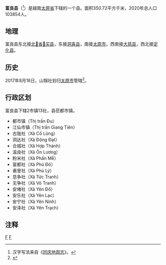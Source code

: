 {{Infobox Settlement
|name                   = 富良县
|settlement_type        = 县
|official_name          = 
|other_name             = 
|native_name            = {{lang|vi|Huyện Phú Lương}}
|nickname               = 
|motto                  = 
|image_skyline          = Đền Đuổm.JPG
|imagesize              = 
|image_caption          = 
|image_flag             = 
|flag_size              = 
|image_seal             = 
|seal_size              = 
|image_shield           = 
|shield_size            = 
|image_blank_emblem     = 
|blank_emblem_size      = 
|image_map              = {{Infobox mapframe|frame-width=250|zoom=10}}
|mapsize                = 
|map_caption            = 
|image_map1             = Bản đồ Thái Nguyên.svg
|mapsize1               = 
|map_caption1           = 富良县在太原省的位置
|pushpin_map            = Vietnam
|pushpin_label_position = bottom
|pushpin_map_caption    = 富良县在越南的位置
|pushpin_map1           = 
|pushpin_label_position1= 
|pushpin_map_caption1   = 
|subdivision_type       = 国家
|subdivision_name       = {{flag|Vietnam}}
|subdivision_type1      = [[越南行政区划|省]]
|subdivision_name1      = [[太原省|太原省]]
|subdivision_type2      = 行政区划
|subdivision_name2      = 2市镇13社
|subdivision_type3      = 
|subdivision_name3      = 
|seat_type              = 县莅
|seat                   = {{link-vi|都市镇|Đu (thị trấn)}}
|government_type        = 
|leader_title           = 
|leader_name            = 
|leader_title1          = 
|leader_name1           = 
|established_title      = 
|established_date       = 
|area_magnitude         = 
|unit_pref              = 
|area_footnotes         = 
|area_total_km2         = 350.72
|area_land_km2          = 
|area_water_km2         = 
|area_water_percent     = 
|area_urban_km2         = 
|area_metro_km2         = 
|population_as_of       = 2020年
|population_footnotes   = 
|population_note        = 
|population_total       = 103854
|population_density_km2 = auto
|population_metro             = 
|population_density_metro_km2 = 
|population_urban             = 
|population_density_urban_km2 = 
|timezone               = [[越南标准时间|越南标准时间]]
|utc_offset             = +7
|elevation_footnotes    = 
|elevation_m            = 
|coor_type              = 
|coordinates            = 
|postal_code_type       = 
|postal_code            = 
|area_code              = 
|website                = [http://phuluong.thainguyen.gov.vn 富良县电子信息门户网站]
|footnotes              = 
}}
'''富良县'''（{{vie|v='''Huyện Phú Lương'''|hn=縣富良}}<ref>汉字写法来自《[[同庆地舆志|同庆地舆志]]》。</ref>）是越南[[太原省|太原省]]下辖的一个县。面积350.72平方千米，2020年总人口103854人。

==地理==
富良县东北接[[北𣴓省|北𣴓省]][[𢄂买县_(北𣴓省)|𢄂买县]]，东接[[洞喜县|洞喜县]]，南接[[太原市_(越南)|太原市]]，西南接[[大慈县|大慈县]]，西北接[[定化县|定化县]]。

==历史==
2017年8月18日，山锦社划归[[太原市_(越南)|太原市]]管辖<ref>{{Cite web |url=http://www.baothainguyen.vn/tin-tuc/van-ban-chinh-sach-moi/nghi-quyet-ve-viec-dieu-chinh-mo-rong-dia-gioi-hanh-chinh-thanh-pho-thai-nguyen-va-thanh-lap-02-phuong-thuoc-thanh-pho-thai-nguyen-248695-184.html |title=Nghị quyết 422/NQ-UBTVQH14 về việc điều chỉnh mở rộng địa giới hành chính thành phố Thái Nguyên và thành lập 02 phường thuộc thành phố Thái Nguyên, tỉnh Thái Nguyên |accessdate=2020-03-30 |archive-date=2020-03-30 |archive-url=https://web.archive.org/web/20200330033000/http://www.baothainguyen.vn/tin-tuc/van-ban-chinh-sach-moi/nghi-quyet-ve-viec-dieu-chinh-mo-rong-dia-gioi-hanh-chinh-thanh-pho-thai-nguyen-va-thanh-lap-02-phuong-thuoc-thanh-pho-thai-nguyen-248695-184.html |dead-url=no }}</ref>。

==行政区划==
富良县下辖2市镇13社，县莅都市镇。
*都市镇（Thị trấn Đu）
*江仙市镇（Thị trấn Giang Tiên）
*古陇社（Xã Cổ Lũng）
*洞达社（Xã Động Đạt）
*合城社（Xã Hợp Thành）
*温良社（Xã Ôn Lương）
*粉米社（Xã Phấn Mễ）
*富都社（Xã Phú Đô）
*甫里社（Xã Phủ Lý）
*息争社（Xã Tức Tranh）
*无争社（Xã Vô Tranh）
*安堵社（Xã Yên Đổ）
*安乐社（Xã Yên Lạc）
*安宁社（Xã Yên Ninh）
*安泽社（Xã Yên Trạch）

==注释==
{{reflist}}

{{太原省行政区划}}
{{越南东北部之县市镇区域划分}}

[[Category:越南县份|F]]
[[Category:太原省|F]]